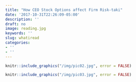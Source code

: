 ```yaml
---
title: "How CEO Stock Options affect Firm Risk-taki"
date: '2017-10-31T22:26:09-05:00'
description: ''
draft: no
image: reading.jpg
keywords: ''
slug: whatiread
categories:
- ''
- ''
---
```

    
```r
knitr::include_graphics("/img/pic02.jpg", error = FALSE)
```

```r
knitr::include_graphics("/img/pic03.jpg", error = FALSE)
```
